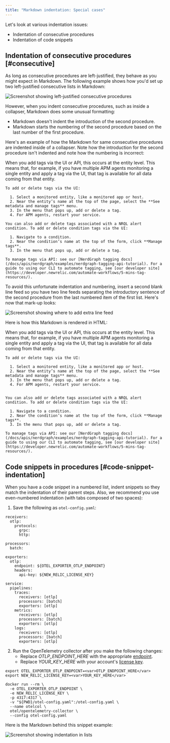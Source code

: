 ```yaml
---
title: "Markdown indentation: Special cases"
---
```







Let's look at various indentation issues:

* Indentation of consecutive procedures
* Indentation of code snippets

## Indentation of consecutive procedures [#consecutive]

As long as consecutive procedures are left-justified, they behave as you might expect in Markdown. The following example shows how you'd set up two left-justified consecutive lists in Markdown:

<img
  title="Screenshot showing left-justified consecutive procedures"
  alt="Screenshot showing left-justified consecutive procedures"
  src={indentLeftJustified}
/>

However, when you indent consecutive procedures, such as inside a collapser, Markdown does some unusual formatting:

* Markdown doesn't indent the introduction of the second procedure.
* Markdown starts the numbering of the second procedure based on the last number of the first procedure.

Here's an example of how the Markdown for same consecutive procedures  are indented inside of a collapser. Note how the introduction for the second procedure isn't indented and note how the numbering is incorrect:

<CollapserGroup>
  <Collapser
    id="incorrect-formatting"
    title="Two consecutive lists with incorrect formatting"
  >
    When you add tags via the UI or API, this occurs at the entity level. This means that, for example, if you have multiple APM agents monitoring a single entity and apply a tag via the UI, that tag is available for all data coming from that entity.

    To add or delete tags via the UI:

      1. Select a monitored entity, like a monitored app or host.
      2. Near the entity’s name at the top of the page, select the **See metadata and manage tags** menu.
      3. In the menu that pops up, add or delete a tag.
      4. For APM agents, restart your service.

    You can also add or delete tags associated with a NRQL alert condition. To add or delete condition tags via the UI:

      1. Navigate to a condition.
      2. Near the condition’s name at the top of the form, click **Manage tags**.
      3. In the menu that pops up, add or delete a tag.

    To manage tags via API: see our [NerdGraph tagging docs](/docs/apis/nerdgraph/examples/nerdgraph-tagging-api-tutorial). For a guide to using our CLI to automate tagging, see [our developer site](https://developer.newrelic.com/automate-workflows/5-mins-tag-resources/).
  </Collapser>
</CollapserGroup>

To avoid this unfortunate indentation and numbering, insert a second blank line feed so you have two line feeds separating the introductory sentence of the second procedure from the last numbered item of the first list. Here's now that mark-up looks:

<img
  title="Screenshot showing where to add extra line feed"
  alt="Screenshot showing where to add extra line feed"
  src={indentExtraLineFeed}
/>

Here is how this Markdown is rendered in HTML:

<CollapserGroup>
  <Collapser
    id="correct-formatting"
    title="Two consecutive lists with correct formatting"
  >
    When you add tags via the UI or API, this occurs at the entity level. This means that, for example, if you have multiple APM agents monitoring a single entity and apply a tag via the UI, that tag is available for all data coming from that entity.

    To add or delete tags via the UI:

      1. Select a monitored entity, like a monitored app or host.
      2. Near the entity’s name at the top of the page, select the **See metadata and manage tags** menu.
      3. In the menu that pops up, add or delete a tag.
      4. For APM agents, restart your service.


    You can also add or delete tags associated with a NRQL alert condition. To add or delete condition tags via the UI:

      1. Navigate to a condition.
      2. Near the condition’s name at the top of the form, click **Manage tags**.
      3. In the menu that pops up, add or delete a tag.

    To manage tags via API: see our [NerdGraph tagging docs](/docs/apis/nerdgraph/examples/nerdgraph-tagging-api-tutorial). For a guide to using our CLI to automate tagging, see [our developer site](https://developer.newrelic.com/automate-workflows/5-mins-tag-resources/).
  </Collapser>
</CollapserGroup>

## Code snippets in procedures [#code-snippet-indentation]

When you have a code snippet in a numbered list, indent snippets so they match the indentation of their parent steps. Also, we recommend you use even-numbered indentation (with tabs composed of two spaces):

1. Save the following as `otel-config.yaml`:

  ```
  receivers:
    otlp:
      protocols:
        grpc:
        http:

  processors:
    batch:

  exporters:
    otlp:
      endpoint: ${OTEL_EXPORTER_OTLP_ENDPOINT}
      headers:
        api-key: ${NEW_RELIC_LICENSE_KEY}

  service:
    pipelines:
      traces:
        receivers: [otlp]
        processors: [batch]
        exporters: [otlp]
      metrics:
        receivers: [otlp]
        processors: [batch]
        exporters: [otlp]
      logs:
        receivers: [otlp]
        processors: [batch]
        exporters: [otlp]
  ```

2. Run the OpenTelemetry collector after you make the following changes:
   * Replace <var>OTLP_ENDPOINT_HERE</var> with the appropriate [endpoint](/docs/more-integrations/open-source-telemetry-integrations/opentelemetry/collector/opentelemetry-collector-basic#review-settings).
   * Replace <var>YOUR_KEY_HERE</var> with your account's [license key](https://one.newrelic.com/launcher/api-keys-ui.launcher).

  ```
  export OTEL_EXPORTER_OTLP_ENDPOINT=<var>OTLP_ENDPOINT_HERE</var>
  export NEW_RELIC_LICENSE_KEY=<var>YOUR_KEY_HERE</var>

  docker run --rm \
    -e OTEL_EXPORTER_OTLP_ENDPOINT \
    -e NEW_RELIC_LICENSE_KEY \
    -p 4317:4317 \
    -v "${PWD}/otel-config.yaml":/otel-config.yaml \
    --name otelcol \
    otel/opentelemetry-collector \
    --config otel-config.yaml
  ```

Here is the Markdown behind this snippet example:

<img
  title="Screenshot showing indentation in lists"
  alt="Screenshot showing indentation in lists"
  src={indentSnippetsInLists}
/>


